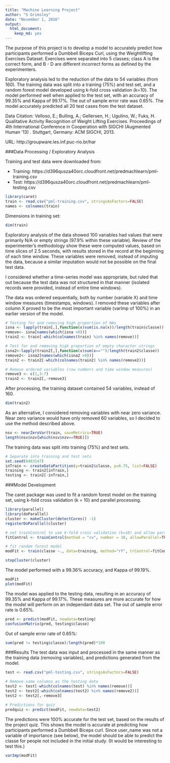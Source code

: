 ```yaml
---
title: "Machine Learning Project"
author: "S Grimsley"
date: "November 1, 2016"
output: 
  html_document: 
    keep_md: yes
---
```


The purpose of this project is to develop a model to accurately predict how participants performed a Dumbbell Biceps Curl, using the Weightlifting Exercises Dataset.  Exercises were separated into 5 classes; class A is the correct form, and B - D are different incorrect forms as defined by the experimenters.

Exploratory analysis led to the reduction of the data to 54 variables (from 160).  The training data was split into a training (75%) and test set, and a random forest model developed using k-fold cross validation (k=10).  The model performed well when applied to the test set, with an accuracy of 99.35% and Kappa of 99.17%.  The out of sample error rate was 0.65%.  The model accurately predicted all 20 test cases from the test dataset.

Data Citation:
Velloso, E.; Bulling, A.; Gellersen, H.; Ugulino, W.; Fuks, H. Qualitative Activity Recognition of Weight Lifting Exercises. Proceedings of 4th International Conference in Cooperation with SIGCHI (Augmented Human '13) . Stuttgart, Germany: ACM SIGCHI, 2013. 

URL: http://groupware.les.inf.puc-rio.br/har


###Data Processing / Exploratory Analysis

Training and test data were downloaded from:

* Training: https://d396qusza40orc.cloudfront.net/predmachlearn/pml-training.csv
* Test: https://d396qusza40orc.cloudfront.net/predmachlearn/pml-testing.csv

```r
library(caret)
train <- read.csv("pml-training.csv", stringsAsFactors=FALSE)
names <- colnames(train)
```

Dimensions in training set:
```r
dim(train)
```

Exploratory analysis of the data showed 100 variables had values that were primarily N/A or empty strings (97.9% within these variable).  Review of the experimenter's methodology show these were computed values, based on time slices of 2.5 seconds, with results stored in the record at the beginning of each time window.  These variables were removed, instead of imputing the data, because a similar imputation would not be possible on the final test data.  

I considered whether a time-series model was appropriate, but ruled that out because the test data was not structured in that manner (isolated records were provided, instead of entire time windows).

The data was ordered sequentially, both by number (variable X) and time window measures (timestamps, windows).  I removed these variables after column X proved to be the most important variable (varImp of 100%) in an earlier version of the model.

```r
# Testing for and removing high proportion of NAs
isna <- lapply(train[,],function(x)sum(is.na(x))/length(train$classe))
remove<- isna[names(which(isna >0))]
train2 <- train[-which(colnames(train) %in% names(remove))]

# Test for and removing high proportion of empty character strings
isna2<-lapply(train2[,],function(x)sum(x=="")/length(train2$classe))
remove2<- isna2[names(which(isna2 >0))]
train2 <- train2[-which(colnames(train2) %in% names(remove2))]

# Remove ordered variables (row numbers and time window measures)
remove3 <- c(1,3:7)
train2 <- train2[,-remove3]
```

After processing, the training dataset contained 54 variables, instead of 160.  
```r
dim(train2)
```

As an alternative, I considered removing variables with near zero variance.  Near zero variance would have only removed 60 variables, so I decided to use the method described above.

```r
nsv <- nearZeroVar(train, saveMetrics=TRUE)
length(nsv$nzv[which(nsv$nzv==TRUE)])
```

The training data was split into training (75%) and test sets.

```r
# Separate into training and test sets
set.seed(6483147)
inTrain <- createDataPartition(y=train2$classe, p=0.75, list=FALSE)
training <- train2[inTrain,]
testing <- train2[-inTrain,]
```

###Model Development

The caret package was used to fit a random forest model on the training set, using k-fold cross validation (k = 10) and parallel processing.

```r
library(parallel)
library(doParallel)
cluster <- makeCluster(detectCores() -1)
registerDoParallel(cluster)

# set trainControl to use k-fold cross validation (k=10) and allow parallel processing
fitControl <- trainControl(method = "cv", number = 10, allowParallel=TRUE)

# fit random forest model
modFit <- train(classe ~., data=training, method="rf", trControl=fitControl)

stopCluster(cluster)
```

The model performed with a 99.36% accuracy, and Kappa of 99.19%.

```r
modFit
plot(modFit)
```

The model was applied to the testing data, resulting in an accuracy of 99.35% and Kappa of 99.17%.  These measures are more accurate for how the model will perform on an independant data set.  The out of sample error rate is 0.65%.

```r
pred <- predict(modFit, newdata=testing)
confusionMatrix(pred, testing$classe)
```

Out of sample error rate of 0.65%:
```r
sum(pred != testing$classe)/length(pred)*100
```


###Results
The test data was input and processed in the same manner as the training data (removing variables), and predictions generated from the model.  

```r
test <- read.csv("pml-testing.csv", stringsAsFactors=FALSE)

# Remove same columns as the testing data
test2 <- test[-which(colnames(test) %in% names(remove))]
test2 <- test2[-which(colnames(test2) %in% names(remove2))]  
test2 <- test2[,-remove3]

# Predictions for quiz
predquiz <- predict(modFit, newdata=test2)
```

The predictions were 100% accurate for the test set, based on the results of the project quiz.  This shows the model is accurate at predicting how participants performed a Dumbbell Biceps curl.  Since user_name was not a variable of importance (see below), the model should be able to predict the classe for people not included in the initial study.  (It would be interesting to test this.) 

```r
varImp(modFit)
```

